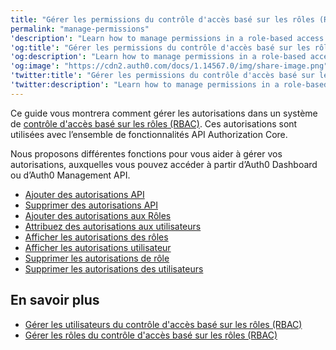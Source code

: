 ```yaml
---
title: "Gérer les permissions du contrôle d'accès basé sur les rôles (RBAC)"
permalink: "manage-permissions"
'description': "Learn how to manage permissions in a role-based access control (RBAC) system using the Auth0 Management Dashboard. For use with Auth0’s API Authorization Core feature set."
'og:title': "Gérer les permissions du contrôle d'accès basé sur les rôles (RBAC)"
'og:description': "Learn how to manage permissions in a role-based access control (RBAC) system using the Auth0 Management Dashboard. For use with Auth0’s API Authorization Core feature set."
'og:image': "https://cdn2.auth0.com/docs/1.14567.0/img/share-image.png"
'twitter:title': "Gérer les permissions du contrôle d'accès basé sur les rôles (RBAC)"
'twitter:description': "Learn how to manage permissions in a role-based access control (RBAC) system using the Auth0 Management Dashboard. For use with Auth0’s API Authorization Core feature set."
---
```


Ce guide vous montrera comment gérer les autorisations dans un système de [contrôle d'accès basé sur les rôles (RBAC)](/docs/fr-ca/authorization/concepts/rbac). Ces autorisations sont utilisées avec l’ensemble de fonctionnalités API Authorization Core.

Nous proposons différentes fonctions pour vous aider à gérer vos autorisations, auxquelles vous pouvez accéder à partir d’<Tooltip href="/docs/docs/fr-ca/glossary?term=auth0-dashboard" tip="Auth0 Dashboard
Principal produit d’Auth0 pour configurer vos services." cta="Voir le glossaire">Auth0 Dashboard</Tooltip> ou d’Auth0 <Tooltip href="/docs/docs/fr-ca/glossary?term=management-api" tip="Management API
Un produit permettant aux clients d’effectuer des tâches administratives." cta="Voir le glossaire">Management API</Tooltip>.

* [Ajouter des autorisations API](/docs/fr-ca/get-started/apis/add-api-permissions)
* [Supprimer des autorisations API](/docs/fr-ca/get-started/apis/delete-api-permissions)
* [Ajouter des autorisations aux Rôles](/docs/fr-ca/manage-users/access-control/configure-core-rbac/roles/add-permissions-to-roles)
* [Attribuez des autorisations aux utilisateurs](/docs/fr-ca/manage-users/access-control/configure-core-rbac/rbac-users/assign-permissions-to-users)
* [Afficher les autorisations des rôles](/docs/fr-ca/manage-users/access-control/configure-core-rbac/roles/view-role-permissions)
* [Afficher les autorisations utilisateur](/docs/fr-ca/manage-users/access-control/configure-core-rbac/rbac-users/view-user-permissions)
* [Supprimer les autorisations de rôle](/docs/fr-ca/manage-users/access-control/configure-core-rbac/roles/remove-permissions-from-roles)
* [Supprimer les autorisations des utilisateurs](/docs/fr-ca/manage-users/access-control/configure-core-rbac/rbac-users/remove-permissions-from-users)

## En savoir plus

* [Gérer les utilisateurs du contrôle d'accès basé sur les rôles (RBAC)](/docs/fr-ca/manage-users/access-control/configure-core-rbac/rbac-users)
* [Gérer les rôles du contrôle d'accès basé sur les rôles (RBAC)](/docs/fr-ca/manage-users/access-control/configure-core-rbac/roles)